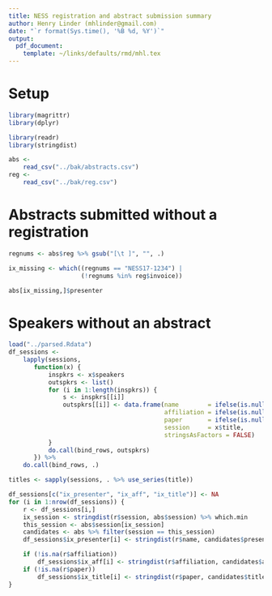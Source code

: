 ```yaml
---
title: NESS registration and abstract submission summary
author: Henry Linder (mhlinder@gmail.com)
date: "`r format(Sys.time(), '%B %d, %Y')`"
output:
  pdf_document:
    template: ~/links/defaults/rmd/mhl.tex
---
```


# Setup

```r
library(magrittr)
library(dplyr)

library(readr)
library(stringdist)

abs <-
    read_csv("../bak/abstracts.csv")
reg <-
    read_csv("../bak/reg.csv")

```

# Abstracts submitted without a registration

```r
regnums <- abs$reg %>% gsub("[\t ]", "", .)

ix_missing <- which((regnums == "NESS17-1234") |
                    (!regnums %in% reg$invoice))

abs[ix_missing,]$presenter
```

# Speakers without an abstract

```r

load("../parsed.Rdata")
df_sessions <-
    lapply(sessions,
       function(x) {
           inspkrs <- x$speakers
           outspkrs <- list()
           for (i in 1:length(inspkrs)) {
               s <- inspkrs[[i]]
               outspkrs[[i]] <- data.frame(name        = ifelse(is.null(s$name), NA, s$name),
                                           affiliation = ifelse(is.null(s$affiliation), NA, s$affiliation),
                                           paper       = ifelse(is.null(s$paper), NA, s$paper),
                                           session     = x$title,
                                           stringsAsFactors = FALSE)
           }
           do.call(bind_rows, outspkrs)
       }) %>%
    do.call(bind_rows, .)

titles <- sapply(sessions, . %>% use_series(title))

df_sessions[c("ix_presenter", "ix_aff", "ix_title")] <- NA
for (i in 1:nrow(df_sessions)) {
    r <- df_sessions[i,]
    ix_session <- stringdist(r$session, abs$session) %>% which.min
    this_session <- abs$session[ix_session]
    candidates <- abs %>% filter(session == this_session)
    df_sessions$ix_presenter[i] <- stringdist(r$name, candidates$presenter) %>% which.min

    if (!is.na(r$affiliation))
        df_sessions$ix_aff[i] <- stringdist(r$affiliation, candidates$affiliation) %>% which.min
    if (!is.na(r$paper))
        df_sessions$ix_title[i] <- stringdist(r$paper, candidates$title) %>% which.min
}

```

